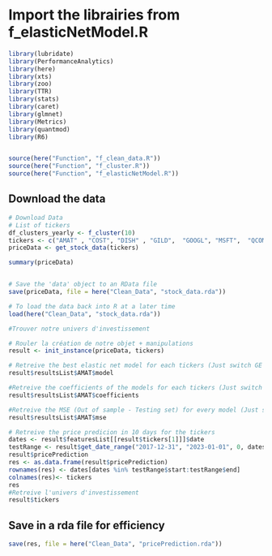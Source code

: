 # Import the librairies from f_elasticNetModel.R

```r
library(lubridate)
library(PerformanceAnalytics)
library(here)
library(xts)
library(zoo)
library(TTR)
library(stats)
library(caret)
library(glmnet)
library(Metrics)
library(quantmod)
library(R6)


source(here("Function", "f_clean_data.R"))
source(here("Function", "f_cluster.R"))
source(here("Function", "f_elasticNetModel.R"))


```


## Download the data 


```r
# Download Data
# List of tickers
df_clusters_yearly <- f_cluster(10)
tickers <- c("AMAT" , "COST", "DISH" , "GILD",  "GOOGL", "MSFT",  "QCOM", "QRTEA", "RYAAY", "VRTX")
priceData <- get_stock_data(tickers)

summary(priceData)


# Save the 'data' object to an RData file
save(priceData, file = here("Clean_Data", "stock_data.rda"))

# To load the data back into R at a later time
load(here("Clean_Data", "stock_data.rda"))


```

```r
#Trouver notre univers d'investissement

# Rouler la création de notre objet + manipulations
result <- init_instance(priceData, tickers)

# Retreive the best elastic net model for each tickers (Just switch GE for the another ticker)
result$resultsList$AMAT$model

#Retreive the coefficients of the models for each tickers (Just switch GE for the another ticker)
result$resultsList$AMAT$coefficients

#Retreive the MSE (Out of sample - Testing set) for every model (Just switch GE for the another ticker)
result$resultsList$AMAT$mse

# Retreive the price predicion in 10 days for the tickers 
dates <- result$featuresList[[result$tickers[1]]]$date 
testRange <- result$get_date_range("2017-12-31", "2023-01-01", 0, dates)
result$pricePrediction 
res <- as.data.frame(result$pricePrediction)
rownames(res) <- dates[dates %in% testRange$start:testRange$end]
colnames(res)<- tickers
res
#Retreive l'univers d'investissement
result$tickers 


```



## Save in a rda file for efficiency
```r

save(res, file = here("Clean_Data", "pricePrediction.rda"))

```



```r



```